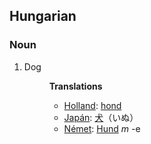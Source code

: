 ==Hungarian==
===Noun===
#Dog
#:'''Translations'''
#:*[[Holland]]: [[hond]]
#:*[[Japán]]: [[犬]]（いぬ）
#:*[[Német]]: [[Hund]] ''m'' -e